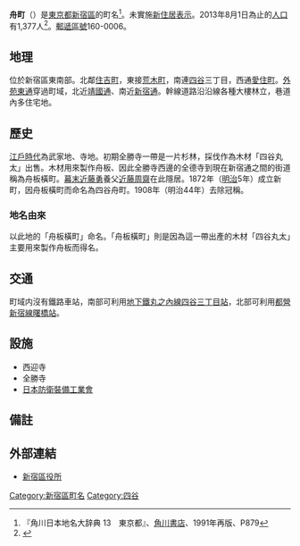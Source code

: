 {{Pathnav|日本|東京都|新宿區|name=舟町|frame=1}}
{{Infobox Settlement
|official_name = 舟町
|native_name =
|settlement_type = [[町|町]]
|image_skyline =
|imagesize =
|image_caption =
|image_flag =
|image_seal =
| image_map =
| map_caption =
| pushpin_map =
|subdivision_type = [[國家|國家]]
|subdivision_name = [[File:Flag_of_Japan.svg|border]] [[日本|日本]]
|subdivision_type1 = [[都道府縣|都道府縣]]
|subdivision_name1 = [[File:Flag_of_Tokyo_Prefecture.svg|25px]] [[東京都|東京都]]
|subdivision_type2 = [[東京都區部|特別區]]
|subdivision_name2 = [[File:Flag_of_Shinjuku,_Tokyo.svg|25px]] [[新宿區|新宿區]]
|established_title =
|established_date =
|government_type =
|leader_title =
|leader_name =
|area_magnitude =
|area_total_sq_mi =
|area_total_km2 =
|area_land_sq_mi =
|area_land_km2 =
|area_urban_sq_mi =
|area_urban_km2 =
|area_metro_km2 =
|area_metro_sq_mi =
|population_as_of= 2013年（平成25年）8月1日
|population_footnotes =
|population_total = 1377
|population_urban =
|population_metro =
|population_density_sq_mi =
|population_density_km2 =
| timezone = [[日本標準時間|JST]]
| utc_offset = +9
|timezone_DST =
|utc_offset_DST =
|latd=|latm=|lats=|latNS=
|longd=|longm=|longs=|longEW=
|elevation_footnotes=
|elevation_m =
|elevation_ft =
|postal_code_type = [[郵遞區號|郵遞區號]]
|postal_code = 160-0006
|area_code =
|website =
|footnotes =
}}
'''舟町'''（{{jpn|j=舟町|hg=ふなまち|rm=Funamachi|f=y}}）是[[東京都|東京都]][[新宿區|新宿區]]的町名<ref name="kado">『角川日本地名大辞典 13　東京都』、[[角川書店|角川書店]]、1991年再版、P879 </ref>。未實施[[住居表示|新住居表示]]。2013年8月1日為止的[[人口|人口]]有1,377人<ref>{{Cite web |url=http://www.city.shinjuku.lg.jp/content/000130038.xls |title=新宿区　住民基本台帳の町丁別世帯数及び男女別人口（日本人と外国人の合計） |accessdate=2013-08-09 |archive-date=2014-08-19 |archive-url=https://web.archive.org/web/20140819083633/http://www.city.shinjuku.lg.jp/content/000130038.xls |dead-url=no }}</ref>。[[郵遞區號|郵遞區號]]160-0006。

== 地理 ==
位於新宿區東南部。北鄰[[住吉町_(新宿區)|住吉町]]，東接[[荒木町_(新宿區)|荒木町]]，南連[[四谷|四谷]]三丁目，西通[[愛住町|愛住町]]。[[外苑東通|外苑東通]]穿過町域，北近[[靖國通|靖國通]]、南近[[新宿通|新宿通]]。幹線道路沿沿線各種大樓林立，巷道內多住宅地。

==歷史==
[[江戶時代|江戶時代]]為武家地、寺地。初期全勝寺一帶是一片杉林，採伐作為木材「四谷丸太」出售。木材用來製作舟板、因此全勝寺西邊的全德寺到現在新宿通之間的街道稱為舟板橫町。[[幕末|幕末]][[近藤勇|近藤勇]]養父[[近藤周齋|近藤周齋]]在此隱居。1872年（[[明治|明治]]5年）成立新町，因舟板橫町而命名為四谷舟町。1908年（明治44年）去除冠稱。
=== 地名由來 ===
以此地的「舟板橫町」命名。「舟板橫町」則是因為這一帶出產的木材「四谷丸太」主要用來製作舟板而得名。

==交通==
町域内沒有鐵路車站，南部可利用[[東京地下鐵丸之內線|地下鐵丸之內線]][[四谷三丁目站|四谷三丁目站]]，北部可利用[[都營地下鐵新宿線|都營新宿線]][[曙橋站|曙橋站]]。

== 設施 ==
* 西迎寺
* 全勝寺
* [[日本防衛裝備工業會|日本防衛裝備工業會]]

== 備註 ==
{{reflist}}

== 外部連結 ==
* [http://www.city.shinjuku.lg.jp/ 新宿區役所] {{Wayback|url=http://www.city.shinjuku.lg.jp/ |date=20130630141142 }}

{{新宿區的町名}}

{{DEFAULTSORT:Funamachi}}
[[Category:新宿區町名|Category:新宿區町名]]
[[Category:四谷|Category:四谷]]